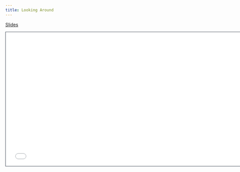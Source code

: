 ```yaml
---
title: Looking Around
---
```


[Slides](slides/02-looking-around.pdf)

```{=html}
<iframe class="slide-deck" src="slides/02-looking-around.pdf" height="420" width="747" style="border: 1px solid #2e3846;"></iframe>
```
